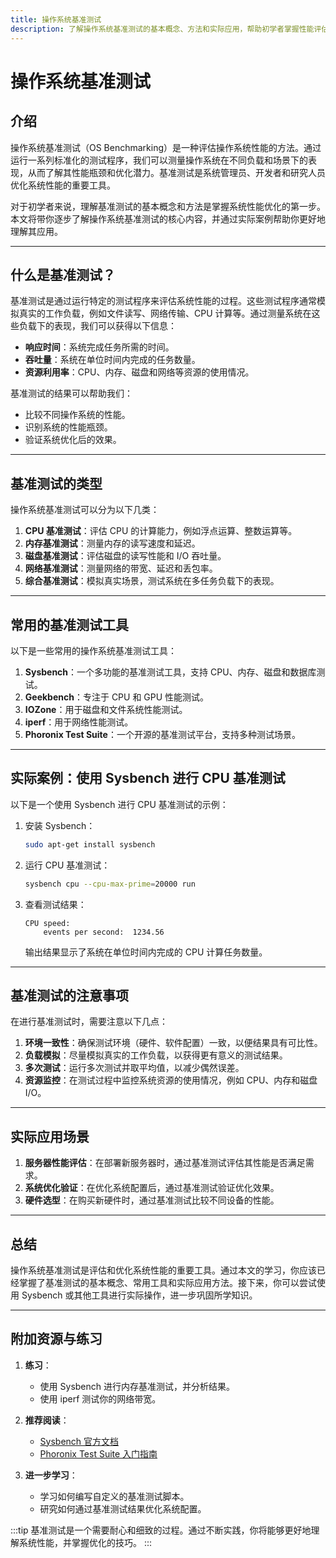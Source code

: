 ```yaml
---
title: 操作系统基准测试
description: 了解操作系统基准测试的基本概念、方法和实际应用，帮助初学者掌握性能评估的关键技能。
---
```


# 操作系统基准测试

## 介绍

操作系统基准测试（OS Benchmarking）是一种评估操作系统性能的方法。通过运行一系列标准化的测试程序，我们可以测量操作系统在不同负载和场景下的表现，从而了解其性能瓶颈和优化潜力。基准测试是系统管理员、开发者和研究人员优化系统性能的重要工具。

对于初学者来说，理解基准测试的基本概念和方法是掌握系统性能优化的第一步。本文将带你逐步了解操作系统基准测试的核心内容，并通过实际案例帮助你更好地理解其应用。

---

## 什么是基准测试？

基准测试是通过运行特定的测试程序来评估系统性能的过程。这些测试程序通常模拟真实的工作负载，例如文件读写、网络传输、CPU 计算等。通过测量系统在这些负载下的表现，我们可以获得以下信息：

- **响应时间**：系统完成任务所需的时间。
- **吞吐量**：系统在单位时间内完成的任务数量。
- **资源利用率**：CPU、内存、磁盘和网络等资源的使用情况。

基准测试的结果可以帮助我们：
- 比较不同操作系统的性能。
- 识别系统的性能瓶颈。
- 验证系统优化后的效果。

---

## 基准测试的类型

操作系统基准测试可以分为以下几类：

1. **CPU 基准测试**：评估 CPU 的计算能力，例如浮点运算、整数运算等。
2. **内存基准测试**：测量内存的读写速度和延迟。
3. **磁盘基准测试**：评估磁盘的读写性能和 I/O 吞吐量。
4. **网络基准测试**：测量网络的带宽、延迟和丢包率。
5. **综合基准测试**：模拟真实场景，测试系统在多任务负载下的表现。

---

## 常用的基准测试工具

以下是一些常用的操作系统基准测试工具：

1. **Sysbench**：一个多功能的基准测试工具，支持 CPU、内存、磁盘和数据库测试。
2. **Geekbench**：专注于 CPU 和 GPU 性能测试。
3. **IOZone**：用于磁盘和文件系统性能测试。
4. **iperf**：用于网络性能测试。
5. **Phoronix Test Suite**：一个开源的基准测试平台，支持多种测试场景。

---

## 实际案例：使用 Sysbench 进行 CPU 基准测试

以下是一个使用 Sysbench 进行 CPU 基准测试的示例：

1. 安装 Sysbench：
   ```bash
   sudo apt-get install sysbench
   ```

2. 运行 CPU 基准测试：
   ```bash
   sysbench cpu --cpu-max-prime=20000 run
   ```

3. 查看测试结果：
   ```plaintext
   CPU speed:
       events per second:  1234.56
   ```

   输出结果显示了系统在单位时间内完成的 CPU 计算任务数量。

---

## 基准测试的注意事项

在进行基准测试时，需要注意以下几点：

1. **环境一致性**：确保测试环境（硬件、软件配置）一致，以便结果具有可比性。
2. **负载模拟**：尽量模拟真实的工作负载，以获得更有意义的测试结果。
3. **多次测试**：运行多次测试并取平均值，以减少偶然误差。
4. **资源监控**：在测试过程中监控系统资源的使用情况，例如 CPU、内存和磁盘 I/O。

---

## 实际应用场景

1. **服务器性能评估**：在部署新服务器时，通过基准测试评估其性能是否满足需求。
2. **系统优化验证**：在优化系统配置后，通过基准测试验证优化效果。
3. **硬件选型**：在购买新硬件时，通过基准测试比较不同设备的性能。

---

## 总结

操作系统基准测试是评估和优化系统性能的重要工具。通过本文的学习，你应该已经掌握了基准测试的基本概念、常用工具和实际应用方法。接下来，你可以尝试使用 Sysbench 或其他工具进行实际操作，进一步巩固所学知识。

---

## 附加资源与练习

1. **练习**：
   - 使用 Sysbench 进行内存基准测试，并分析结果。
   - 使用 iperf 测试你的网络带宽。

2. **推荐阅读**：
   - [Sysbench 官方文档](https://github.com/akopytov/sysbench)
   - [Phoronix Test Suite 入门指南](https://www.phoronix-test-suite.com/)

3. **进一步学习**：
   - 学习如何编写自定义的基准测试脚本。
   - 研究如何通过基准测试结果优化系统配置。

:::tip
基准测试是一个需要耐心和细致的过程。通过不断实践，你将能够更好地理解系统性能，并掌握优化的技巧。
:::